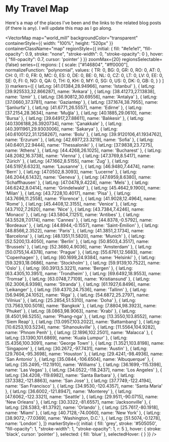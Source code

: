 
<div className={styles.Document}>

# My Travel Map

Here's a map of the places I've been and the links to the related blog posts (if there is any). I will update this map as I go along.

<VectorMap
  map="world_mill"
  backgroundColor="transparent"
  containerStyle={{
    width: "100%",
    height: "520px"
  }}
  containerClassName="map"
  regionStyle={{
    initial: {
      fill: "#e1e1e1",
      "fill-opacity": 0.9,
      stroke: "none",
      "stroke-width": 0,
      "stroke-opacity": 0
    },
    hover: {
      "fill-opacity": 0.7,
      cursor: 'pointer'
    }
  }}
  zoomMax={20}
  regionsSelectable={false}
  series={{
    regions: [
      {
        scale: ["#146804", "#ff0000"],
        normalizeFunction: "polynomial",
        values: {
          TR: 0,
          BG: 0,
          GR: 0,
          RO: 0,
          AT: 0,
          CH: 0,
          IT: 0,
          FR: 0,
          MC: 0,
          ES: 0,
          DE: 0,
          BE: 0,
          NL: 0,
          CZ: 0,
          LT: 0,
          LV: 0,
          EE: 0,
          SE: 0,
          FI: 0,
          NO: 0,
          QA: 0,
          TH: 0,
          KH: 0,
          MY: 0,
          SG: 0,
          US: 0,
          DK: 0,
          GB: 0,
        }
      }
    ]
  }}
  markers={[
    { latLng: [41.01384,28.94966], name: 'Istanbul' },
    { latLng: [39.925533,32.866287], name: 'Ankara' },
    { latLng: [38.41273,27.13838], name: 'Izmir' },
    { latLng: [36.90812,30.69556], name: 'Antalya' },
    { latLng: [37.0660,37.3781], name: 'Gaziantep' },
    { latLng: [37.1674,38.7955], name: 'Şanlıurfa' },
    { latLng: [41.6771,26.5557], name: 'Edirne' },
    { latLng: [37.2154,28.3634], name: 'Muğla' },
    { latLng: [40.1885,29.0610], name: 'Bursa' },
    { latLng: [39.64917,27.88611], name: 'Balıkesir' },
    { latLng: [40.1306188,26.3920734], name: 'Çanakkale' },
    { latLng: [40.3911961,29.9303006], name: 'Sakarya' },
    { latLng: [40.6100122,31.1258267], name: 'Bolu' },
    { latLng: [39.9120106,41.1934762], name: 'Erzurum' },
    { latLng: [42.6977,23.3219], name: 'Sofia' },
    { latLng: [40.6401,22.9444], name: 'Thessaloniki' },
    { latLng: [37.9838,23.7275], name: 'Athens' },
    { latLng: [44.4268,26.1025], name: 'Bucharest' },
    { latLng: [48.2082,16.3738], name: 'Vienna' },
    { latLng: [47.3769,8.5417], name: 'Zürich' },
    { latLng: [47.1662,8.5155], name: 'Zug' },
    { latLng: [46.5197,6.6323], name: 'Lausanne' },
    { latLng: [46.9480,7.4474], name: 'Bern' },
    { latLng: [47.0502,8.3093], name: 'Lucerne' },
    { latLng: [46.2044,6.1432], name: 'Geneva' },
    { latLng: [47.6959,8.6380], name: 'Schaffhausen' },
    { latLng: [47.0478,9.4224], name: 'Mels' },
    { latLng: [46.6242,8.0414], name: 'Grindelwald' },
    { latLng: [45.4642,9.1900], name: 'Milan' },
    { latLng: [43.7228,10.4017], name: 'Pisa' },
    { latLng: [43.7696,11.2558], name: 'Florence' },
    { latLng: [41.9028,12.4964], name: 'Rome' },
    { latLng: [45.4408,12.3155], name: 'Venice' },
    { latLng: [43.7102,7.2620], name: 'Nice' },
    { latLng: [43.7384,7.4246], name: 'Monaco' },
    { latLng: [43.5804,7.1251], name: 'Antibes' },
    { latLng: [43.5528,7.0174], name: 'Cannes' },
    { latLng: [44.8378,-0.5792], name: 'Bordeaux' },
    { latLng: [44.8944,-0.1557], name: 'Saint-Émilion' },
    { latLng: [48.8566,2.3522], name: 'Paris' },
    { latLng: [41.3851,2.1734], name: 'Barcelona' },
    { latLng: [48.1351,11.5820], name: 'Munich' },
    { latLng: [52.5200,13.4050], name: 'Berlin' },
    { latLng: [50.8503,4.3517], name: 'Brussels' },
    { latLng: [52.3680,4.9036], name: 'Amsterdam' },
    { latLng: [50.0755,14.4378], name: 'Prague' },
    { latLng: [55.6761,12.5683], name: 'Copenhagen' },
    { latLng: [60.1699,24.9384], name: 'Helsinki' },
    { latLng: [59.3293,18.0686], name: 'Stockholm' },
    { latLng: [59.9139,10.7522], name: 'Oslo' },
    { latLng: [60.3913,5.3221], name: 'Bergen' },
    { latLng: [63.4305,10.3951], name: 'Trondheim' },
    { latLng: [69.6492,18.9553], name: 'Tromsø' },
    { latLng: [63.0748,7.7109], name: 'Kristiansund' },
    { latLng: [62.3006,6.9398], name: 'Stranda' },
    { latLng: [61.1927,6.8496], name: 'Leikanger' },
    { latLng: [59.4370,24.7536], name: 'Tallinn' },
    { latLng: [56.9496,24.1052], name: 'Riga' },
    { latLng: [54.6872,25.2797], name: 'Vilnius' },
    { latLng: [25.2854,51.5310], name: 'Doha' },
    { latLng: [13.7563,100.5018], name: 'Bangkok' },
    { latLng: [7.8804,98.3923], name: 'Phuket' },
    { latLng: [8.0863,98.9063], name: 'Krabi' },
    { latLng: [8.4501,98.5255], name: 'Phang-nga' },
    { latLng: [13.3550,103.8552], name: 'Siem Reap' },
    { latLng: [13.0957,103.2022], name: 'Battambang' },
    { latLng: [10.6253,103.5234], name: 'Sihanoukville' },
    { latLng: [11.5564,104.9282], name: 'Phnom Penh' },
    { latLng: [2.1896,102.2501], name: 'Malacca' },
    { latLng: [3.1390,101.6869], name: 'Kuala Lumpur' },
    { latLng: [5.4356,100.3091], name: 'George Town' },
    { latLng: [1.3521,103.8198], name: 'Singapore' },
    { latLng: [30.2672,-97.7431], name: 'Austin' },
    { latLng: [29.7604,-95.3698], name: 'Houston' },
    { latLng: [29.4241,-98.4936], name: 'San Antonio' },
    { latLng: [35.0844,-106.6504], name: 'Albuquerque' },
    { latLng: [35.2495,-112.1910], name: 'Williams' },
    { latLng: [36.1699,-115.1398], name: 'Las Vegas' },
    { latLng: [34.0522,-118.2437], name: 'Los Angeles' },
    { latLng: [34.4208,-119.6982], name: 'Santa Barbara' },
    { latLng: [37.3382,-121.8863], name: 'San Jose' },
    { latLng: [37.7749,-122.4194], name: 'San Francisco' },
    { latLng: [34.9530,-120.4357], name: 'Santa Maria' },
    { latLng: [36.6002,-121.8947], name: 'Monterey' },
    { latLng: [47.6062,-122.3321], name: 'Seattle' },
    { latLng: [29.9511,-90.0715], name: 'New Orleans' },
    { latLng: [30.3322,-81.6557], name: 'Jacksonville' },
    { latLng: [28.5383,-81.3792], name: 'Orlando' },
    { latLng: [25.7617,-80.1918], name: 'Miami' },
    { latLng: [40.7128,-74.0060], name: 'New York' },
    { latLng: [38.9072,-77.0369], name: 'Washington, D.C.' },
    { latLng: [51.5074,-0.1278], name: 'London' },
  ]}
  markerStyle={{
  initial: {
    fill: 'grey',
    stroke: '#505050',
    "fill-opacity": 1,
    "stroke-width": 1,
    "stroke-opacity": 1,
    r: 5
  },
  hover: {
    stroke: 'black',
    cursor: 'pointer'
  },
  selected: {
    fill: 'blue'
  },
  selectedHover: {
  }
}}
/>

</div>